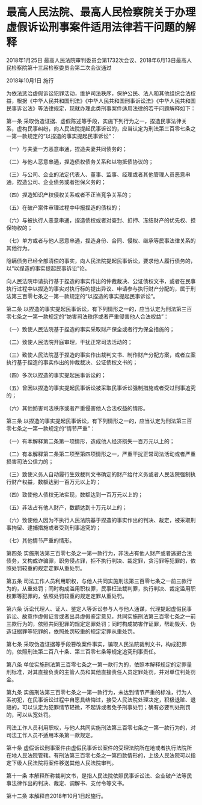 # 最高人民法院、最高人民检察院关于办理虚假诉讼刑事案件适用法律若干问题的解释

2018年1月25日 最高人民法院审判委员会第1732次会议、2018年6月13日最高人民检察院第十三届检察委员会第二次会议通过

2018年10月1日 施行

  

为依法惩治虚假诉讼犯罪活动，维护司法秩序，保护公民、法人和其他组织合法权益，根据《中华人民共和国刑法》《中华人民共和国刑事诉讼法》《中华人民共和国民事诉讼法》等法律规定，现就办理此类刑事案件适用法律的若干问题解释如下：

第一条 采取伪造证据、虚假陈述等手段，实施下列行为之一，捏造民事法律关系，虚构民事纠纷，向人民法院提起民事诉讼的，应当认定为刑法第三百零七条之一第一款规定的“以捏造的事实提起民事诉讼”：

（一）与夫妻一方恶意串通，捏造夫妻共同债务的；

（二）与他人恶意串通，捏造债权债务关系和以物抵债协议的；

（三）与公司、企业的法定代表人、董事、监事、经理或者其他管理人员恶意串通，捏造公司、企业债务或者担保义务的；

（四）捏造知识产权侵权关系或者不正当竞争关系的；

（五）在破产案件审理过程中申报捏造的债权的；

（六）与被执行人恶意串通，捏造债权或者对查封、扣押、冻结财产的优先权、担保物权的；

（七）单方或者与他人恶意串通，捏造身份、合同、侵权、继承等民事法律关系的其他行为。

隐瞒债务已经全部清偿的事实，向人民法院提起民事诉讼，要求他人履行债务的，以“以捏造的事实提起民事诉讼”论。

向人民法院申请执行基于捏造的事实作出的仲裁裁决、公证债权文书，或者在民事执行过程中以捏造的事实对执行标的提出异议、申请参与执行财产分配的，属于刑法第三百零七条之一第一款规定的“以捏造的事实提起民事诉讼”。

第二条 以捏造的事实提起民事诉讼，有下列情形之一的，应当认定为刑法第三百零七条之一第一款规定的“妨害司法秩序或者严重侵害他人合法权益”：

（一）致使人民法院基于捏造的事实采取财产保全或者行为保全措施的；

（二）致使人民法院开庭审理，干扰正常司法活动的；

（三）致使人民法院基于捏造的事实作出裁判文书、制作财产分配方案，或者立案执行基于捏造的事实作出的仲裁裁决、公证债权文书的；

（四）多次以捏造的事实提起民事诉讼的；

（五）曾因以捏造的事实提起民事诉讼被采取民事诉讼强制措施或者受过刑事追究的；

（六）其他妨害司法秩序或者严重侵害他人合法权益的情形。

第三条 以捏造的事实提起民事诉讼，有下列情形之一的，应当认定为刑法第三百零七条之一第一款规定的“情节严重”：

（一）有本解释第二条第一项情形，造成他人经济损失一百万元以上的；

（二）有本解释第二条第二项至第四项情形之一，严重干扰正常司法活动或者严重损害司法公信力的；

（三）致使义务人自动履行生效裁判文书确定的财产给付义务或者人民法院强制执行财产权益，数额达到一百万元以上的；

（四）致使他人债权无法实现，数额达到一百万元以上的；

（五）非法占有他人财产，数额达到十万元以上的；

（六）致使他人因为不执行人民法院基于捏造的事实作出的判决、裁定，被采取刑事拘留、逮捕措施或者受到刑事追究的；

（七）其他情节严重的情形。

第四条 实施刑法第三百零七条之一第一款行为，非法占有他人财产或者逃避合法债务，又构成诈骗罪，职务侵占罪，拒不执行判决、裁定罪，贪污罪等犯罪的，依照处罚较重的规定定罪从重处罚。

第五条 司法工作人员利用职权，与他人共同实施刑法第三百零七条之一前三款行为的，从重处罚；同时构成滥用职权罪，民事枉法裁判罪，执行判决、裁定滥用职权罪等犯罪的，依照处罚较重的规定定罪从重处罚。

第六条 诉讼代理人、证人、鉴定人等诉讼参与人与他人通谋，代理提起虚假民事诉讼、故意作虚假证言或者出具虚假鉴定意见，共同实施刑法第三百零七条之一前三款行为的，依照共同犯罪的规定定罪处罚；同时构成妨害作证罪，帮助毁灭、伪造证据罪等犯罪的，依照处罚较重的规定定罪从重处罚。

第七条 采取伪造证据等手段篡改案件事实，骗取人民法院裁判文书，构成犯罪的，依照刑法第二百八十条、第三百零七条等规定追究刑事责任。

第八条 单位实施刑法第三百零七条之一第一款行为的，依照本解释规定的定罪量刑标准，对其直接负责的主管人员和其他直接责任人员定罪处罚，并对单位判处罚金。

第九条 实施刑法第三百零七条之一第一款行为，未达到情节严重的标准，行为人系初犯，在民事诉讼过程中自愿具结悔过，接受人民法院处理决定，积极退赃、退赔的，可以认定为犯罪情节轻微，不起诉或者免予刑事处罚；确有必要判处刑罚的，可以从宽处罚。

司法工作人员利用职权，与他人共同实施刑法第三百零七条之一第一款行为的，对司法工作人员不适用本条第一款规定。

第十条 虚假诉讼刑事案件由虚假民事诉讼案件的受理法院所在地或者执行法院所在地人民法院管辖。有刑法第三百零七条之一第四款情形的，上级人民法院可以指定下级人民法院将案件移送其他人民法院审判。

第十一条 本解释所称裁判文书，是指人民法院依照民事诉讼法、企业破产法等民事法律作出的判决、裁定、调解书、支付令等文书。

第十二条 本解释自2018年10月1日起施行。
